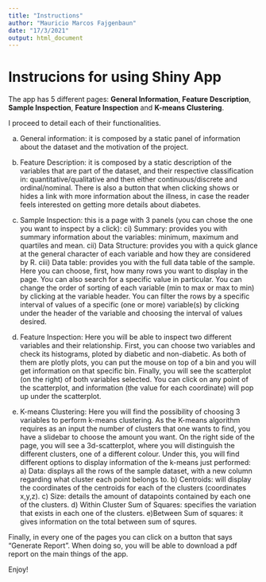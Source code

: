 ```yaml
---
title: "Instructions"
author: "Mauricio Marcos Fajgenbaun"
date: "17/3/2021"
output: html_document
---
```


# Instrucions for using Shiny App

The app has 5 different pages: **General Information**, **Feature Description**, **Sample Inspection**, **Feature Inspection** and **K-means Clustering**.

I proceed to detail each of their functionalities.

a) General information: it is composed by a static panel of information about the dataset and the motivation of the project.

b) Feature Description: it is composed by a static description of the variables that are part of the dataset, and their respective classification in: quantitative/qualitative and then either continuous/discrete and ordinal/nominal. There is also a button that when clicking shows or hides a link with more information about the illness, in case the reader feels interested on getting more details about diabetes.

c) Sample Inspection: this is a page with 3 panels (you can chose the one you want to inspect by a click): ci) Summary: provides you with summary information about the variables: minimum, maximum and quartiles and mean. cii) Data Structure: provides you with a quick glance at the general character of each variable and how they are considered by R. ciii) Data table: provides you with the full data table of the sample. Here you can choose, first, how many rows you want to display in the page. You can also search for a specific value in particular. You can change the order of sorting of each variable (min to max or max to min) by clicking at the variable header. You can filter the rows by a specific interval of values of a specific (one or more) variable(s) by clicking under the header of the variable and choosing the interval of values desired.

d) Feature Inspection: Here you will be able to inspect two different variables and their relationship. First, you can choose two variables and check its histograms, ploted by diabetic and non-diabetic. As both of them are plotly plots, you can put the mouse on top of a bin and you will get information on that specific bin. Finally, you will see the scatterplot (on the right) of both variables selected. You can click on any point of the scatterplot, and information (the value for each coordinate) will pop up under the scatterplot.

e) K-means Clustering: Here you will find the possibility of choosing 3 variables to perform k-means clustering. As the K-means algorithm requires as an input the number of clusters that one wants to find, you have a slidebar to choose the amount you want. On the right side of the page, you will see a 3d-scatterplot, where you will distinguish the different clusters, one of a different colour. Under this, you will find different options to display information of the k-means just performed: a) Data: displays all the rows of the sample dataset, with a new column regarding what cluster each point belongs to. b) Centroids: will display the coordinates of the centroids for each of the clusters (coordinates x,y,z). c) Size: details the amount of datapoints contained by each one of the clusters. d) Within Cluster Sum of Squares: specifies the variation that exists in each one of the clusters. e)Between Sum of squares: it gives information on the total between sum of squres.

Finally, in every one of the pages you can click on a button that says "Generate Report". When doing so, you will be able to download a pdf report on the main things of the app.

Enjoy!